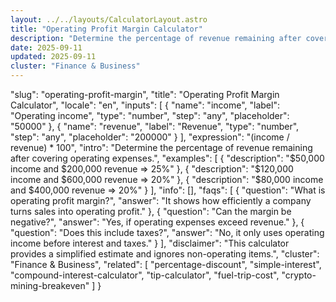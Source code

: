 ```yaml
---
layout: ../../layouts/CalculatorLayout.astro
title: "Operating Profit Margin Calculator"
description: "Determine the percentage of revenue remaining after covering operating expenses."
date: 2025-09-11
updated: 2025-09-11
cluster: "Finance & Business"
---
```


  "slug": "operating-profit-margin",
  "title": "Operating Profit Margin Calculator",
  "locale": "en",
  "inputs": [
    {
      "name": "income",
      "label": "Operating income",
      "type": "number",
      "step": "any",
      "placeholder": "50000"
    },
    {
      "name": "revenue",
      "label": "Revenue",
      "type": "number",
      "step": "any",
      "placeholder": "200000"
    }
  ],
  "expression": "(income / revenue) * 100",
  "intro": "Determine the percentage of revenue remaining after covering operating expenses.",
  "examples": [
    {
      "description": "$50,000 income and $200,000 revenue ⇒ 25%"
    },
    {
      "description": "$120,000 income and $600,000 revenue ⇒ 20%"
    },
    {
      "description": "$80,000 income and $400,000 revenue ⇒ 20%"
    }
  ],
  "info": [],
  "faqs": [
    {
      "question": "What is operating profit margin?",
      "answer": "It shows how efficiently a company turns sales into operating profit."
    },
    {
      "question": "Can the margin be negative?",
      "answer": "Yes, if operating expenses exceed revenue."
    },
    {
      "question": "Does this include taxes?",
      "answer": "No, it only uses operating income before interest and taxes."
    }
  ],
  "disclaimer": "This calculator provides a simplified estimate and ignores non-operating items.",
  "cluster": "Finance & Business",
  "related": [
    "percentage-discount",
    "simple-interest",
    "compound-interest-calculator",
    "tip-calculator",
    "fuel-trip-cost",
    "crypto-mining-breakeven"
  ]
}

<Calculator schema={schema} />
